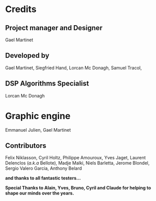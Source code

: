 # Credits

## Project manager and Designer

Gael Martinet

## Developed by

Gael Martinet, 
Siegfried Hand, 
Lorcan Mc Donagh, 
Samuel Tracol, 

## DSP Algorithms Specialist

Lorcan Mc Donagh

# Graphic engine

Emmanuel Julien, 
Gael Martinet

## Contributors

Felix Niklasson, 
Cyril Holtz, 
Philippe Amouroux, 
Yves Jaget, 
Laurent Delenclos (<i>a.k.a</i> Bellote), 
Madje Malki, 
Niels Barletta, 
Jerome Blondel, 
Sergio Valero Garcia, 
Anthony Belard

**and thanks to all fantastic testers...**

**Special Thanks to Alain, Yves, Bruno, Cyril and Claude for helping to shape our minds over the years.**

